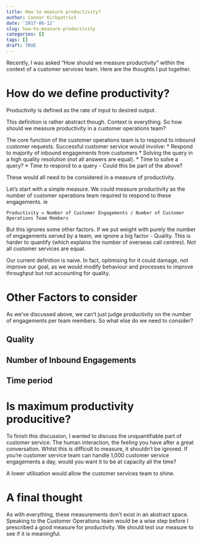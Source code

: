 ```yaml
---
title: How to measure productivity?
author: Connor Kirkpatrick
date: '2017-06-12'
slug: how-to-measure-productivity
categories: []
tags: []
draft: TRUE
---
```



Recently, I was asked "How should we measure productivity" within the context of a customer services team. Here are the thoughts I put together.


# How do we define productivity?

Productivity is defined as the rate of input to desired output.

This definition is rather abstract though. Context is everything. So how should we measure productivity in a customer operations team?

The core function of the customer operations team is to respond to inbound customer requests. Successful customer service would involve:
* Respond to majority of inbound engagements from customers
* Solving the query in a high quality resolution (not all answers are equal).
* Time to solve a query?
* Time to respond to a query - Could this be part of the above?


These would all need to be considered in a measure of productivity. 

Let's start with a simple measure. We could measure productivity as the number of customer operations team required to respond to these engagements. ie 

`Productivity = Number of Customer Engagements / Number of Customer Operations Team Members`


But this ignores some other factors. If we put weight with purely the number of engagements served by a team, we ignore a big factor - Quality. This is harder to quantify (which explains the number of overseas call centres). Not all customer services are equal. 

Our current definition is naive. In fact, optimising for it could damage, not improve our goal, as we would modify behaviour and processes to improve throughput but not accounting for quality.

# Other Factors to consider

As we've discussed above, we can't just judge productivity on the number of engagements per team members. So what else do we need to consider?

## Quality



## Number of Inbound Engagements

## Time period





# Is maximum productivity producitive?

To finish this discussion, I wanted to discuss the unquantifiable part of customer service. The human interaction, the feeling you have after a great conversation. Whilst this is difficult to measure, it shouldn't be ignored. If you're customer service team can handle 1,000 customer service engagements a day, would you want it to be at capacity all the time?

A lower utilisation would allow the customer services team to shine.

# A final thought

As with everything, these measurements don't exist in an abstract space. Speaking to the Customer Operations team would be a wise step before I prescribed a good measure for productivity. We should test our measure to see if it is meaningful.



